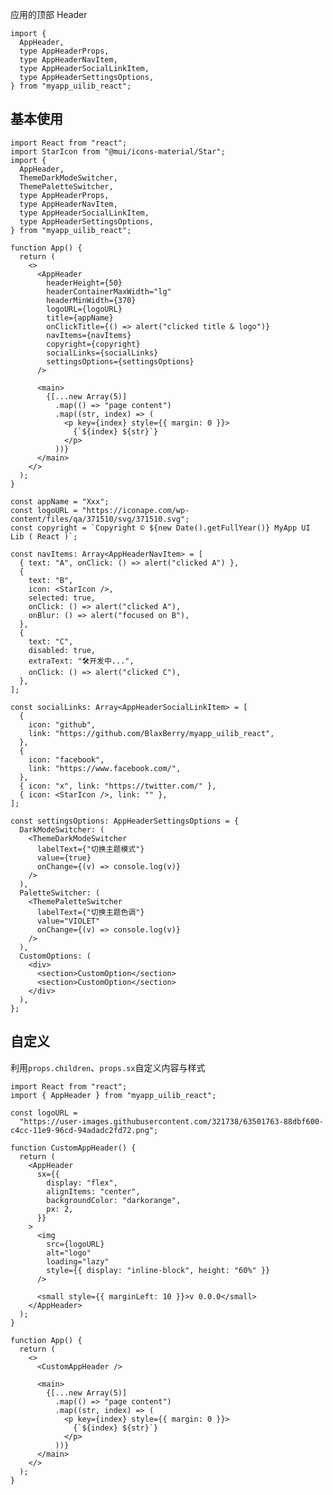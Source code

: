 
<Meta of={Stories} />

<Title>\<AppHeader></Title>

<Subtitle>应用的顶部 Header</Subtitle>

```tsx
import {
  AppHeader,
  type AppHeaderProps,
  type AppHeaderNavItem,
  type AppHeaderSocialLinkItem,
  type AppHeaderSettingsOptions,
} from "myapp_uilib_react";
```

<Controls />

## 基本使用

<Story of={Stories.BaseExample} />

```tsx
import React from "react";
import StarIcon from "@mui/icons-material/Star";
import {
  AppHeader,
  ThemeDarkModeSwitcher,
  ThemePaletteSwitcher,
  type AppHeaderProps,
  type AppHeaderNavItem,
  type AppHeaderSocialLinkItem,
  type AppHeaderSettingsOptions,
} from "myapp_uilib_react";

function App() {
  return (
    <>
      <AppHeader
        headerHeight={50}
        headerContainerMaxWidth="lg"
        headerMinWidth={370}
        logoURL={logoURL}
        title={appName}
        onClickTitle={() => alert("clicked title & logo")}
        navItems={navItems}
        copyright={copyright}
        socialLinks={socialLinks}
        settingsOptions={settingsOptions}
      />

      <main>
        {[...new Array(5)]
          .map(() => "page content")
          .map((str, index) => (
            <p key={index} style={{ margin: 0 }}>
              {`${index} ${str}`}
            </p>
          ))}
      </main>
    </>
  );
}

const appName = "Xxx";
const logoURL = "https://iconape.com/wp-content/files/qa/371510/svg/371510.svg";
const copyright = `Copyright © ${new Date().getFullYear()} MyApp UI Lib ( React )`;

const navItems: Array<AppHeaderNavItem> = [
  { text: "A", onClick: () => alert("clicked A") },
  {
    text: "B",
    icon: <StarIcon />,
    selected: true,
    onClick: () => alert("clicked A"),
    onBlur: () => alert("focused on B"),
  },
  {
    text: "C",
    disabled: true,
    extraText: "🛠️开发中...",
    onClick: () => alert("clicked C"),
  },
];

const socialLinks: Array<AppHeaderSocialLinkItem> = [
  {
    icon: "github",
    link: "https://github.com/BlaxBerry/myapp_uilib_react",
  },
  {
    icon: "facebook",
    link: "https://www.facebook.com/",
  },
  { icon: "x", link: "https://twitter.com/" },
  { icon: <StarIcon />, link: "" },
];

const settingsOptions: AppHeaderSettingsOptions = {
  DarkModeSwitcher: (
    <ThemeDarkModeSwitcher
      labelText={"切换主题模式"}
      value={true}
      onChange={(v) => console.log(v)}
    />
  ),
  PaletteSwitcher: (
    <ThemePaletteSwitcher
      labelText={"切换主题色调"}
      value="VIOLET"
      onChange={(v) => console.log(v)}
    />
  ),
  CustomOptions: (
    <div>
      <section>CustomOption</section>
      <section>CustomOption</section>
    </div>
  ),
};
```

## 自定义

利用`props.children`、`props.sx`自定义内容与样式

<Story of={Stories.CustomizedExample} />

```tsx
import React from "react";
import { AppHeader } from "myapp_uilib_react";

const logoURL =
  "https://user-images.githubusercontent.com/321738/63501763-88dbf600-c4cc-11e9-96cd-94adadc2fd72.png";

function CustomAppHeader() {
  return (
    <AppHeader
      sx={{
        display: "flex",
        alignItems: "center",
        backgroundColor: "darkorange",
        px: 2,
      }}
    >
      <img
        src={logoURL}
        alt="logo"
        loading="lazy"
        style={{ display: "inline-block", height: "60%" }}
      />

      <small style={{ marginLeft: 10 }}>v 0.0.0</small>
    </AppHeader>
  );
}

function App() {
  return (
    <>
      <CustomAppHeader />

      <main>
        {[...new Array(5)]
          .map(() => "page content")
          .map((str, index) => (
            <p key={index} style={{ margin: 0 }}>
              {`${index} ${str}`}
            </p>
          ))}
      </main>
    </>
  );
}
```

<style>
  {`
    /* personal code block */
    .my-code-block {
      height: 100px;
      display: flex;
      justify-content: center;
      align-items: center;
    }
  `}
</style>
